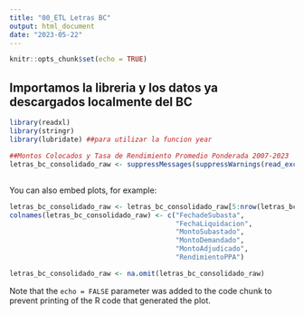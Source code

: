 ```yaml
---
title: "00_ETL Letras BC"
output: html_document
date: "2023-05-22"
---
```


```r
knitr::opts_chunk$set(echo = TRUE)
```

## Importamos la libreria y los datos ya descargados localmente del BC

```r
library(readxl)
library(stringr)
library(lubridate) ##para utilizar la funcion year

##Montos Colocados y Tasa de Rendimiento Promedio Ponderada 2007-2023
letras_bc_consolidado_raw <- suppressMessages(suppressWarnings(read_excel("data/letras_bc_consolidado_raw.xlsx")))
```

## 

You can also embed plots, for example:

```r

letras_bc_consolidado_raw <- letras_bc_consolidado_raw[5:nrow(letras_bc_consolidado_raw), 2:7]
colnames(letras_bc_consolidado_raw) <- c("FechadeSubasta", 
                                         "FechaLiquidacion",
                                         "MontoSubastado", 
                                         "MontoDemandado",
                                         "MontoAdjudicado", 
                                         "RendimientoPPA")

letras_bc_consolidado_raw <- na.omit(letras_bc_consolidado_raw)

```

Note that the `echo = FALSE` parameter was added to the code chunk to prevent printing of the R code that generated the plot.
